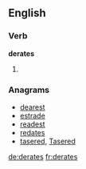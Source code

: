 
==English==

===Verb===
'''derates'''

# {{third-person singular of|[[derate]]}}

===Anagrams===
* [[dearest#English|dearest]]
* [[estrade#English|estrade]]
* [[readest#English|readest]]
* [[redates#English|redates]]
* [[tasered#English|tasered]], [[Tasered#English|Tasered]]

[[de:derates]]
[[fr:derates]]
